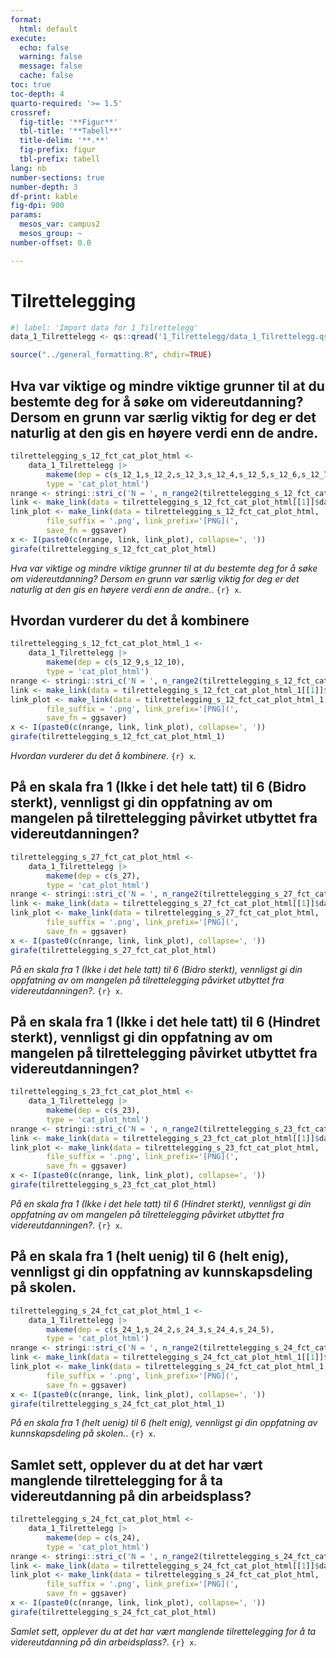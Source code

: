 ```yaml
---
format:
  html: default
execute:
  echo: false
  warning: false
  message: false
  cache: false
toc: true
toc-depth: 4
quarto-required: '>= 1.5'
crossref:
  fig-title: '**Figur**'
  tbl-title: '**Tabell**'
  title-delim: '**.**'
  fig-prefix: figur
  tbl-prefix: tabell
lang: nb
number-sections: true
number-depth: 3
df-print: kable
fig-dpi: 900
params:
  mesos_var: campus2
  mesos_group: ~
number-offset: 0.0

---
```

# Tilrettelegging
```r
#| label: 'Import data for 1_Tilrettelegg'
data_1_Tilrettelegg <- qs::qread('1_Tilrettelegg/data_1_Tilrettelegg.qs')
```
```r
source("../general_formatting.R", chdir=TRUE)
```

## Hva var viktige og mindre viktige grunner til at du bestemte deg for å søke om videreutdanning? Dersom en grunn var særlig viktig for deg er det naturlig at den gis en høyere verdi enn de andre.{#sec-Hva-var-viktige-og-mindre-viktige-grunner-til-at-du-bestemte-deg-for-a-soke-om-videreutdanning-Dersom-en-grunn-var-sarlig-viktig-for-deg-er-det-naturlig-at-den-gis-en-hoyere-verdi-enn-de-andre--23}


::: {#fig-tilrettelegging-s-12-fct-cat-plot-html}

```r
tilrettelegging_s_12_fct_cat_plot_html <-
	data_1_Tilrettelegg |>
		makeme(dep = c(s_12_1,s_12_2,s_12_3,s_12_4,s_12_5,s_12_6,s_12_7,s_12_8,s_12_11,s_12_12,s_12_13),
		type = 'cat_plot_html')
nrange <- stringi::stri_c('N = ', n_range2(tilrettelegging_s_12_fct_cat_plot_html[[1]]))
link <- make_link(data = tilrettelegging_s_12_fct_cat_plot_html[[1]]$data)
link_plot <- make_link(data = tilrettelegging_s_12_fct_cat_plot_html,
		file_suffix = '.png', link_prefix='[PNG](',
		save_fn = ggsaver)
x <- I(paste0(c(nrange, link, link_plot), collapse=', '))
girafe(tilrettelegging_s_12_fct_cat_plot_html)
```

_Hva var viktige og mindre viktige grunner til at du bestemte deg for å søke om videreutdanning? Dersom en grunn var særlig viktig for deg er det naturlig at den gis en høyere verdi enn de andre._. `{r} x`.

:::


## Hvordan vurderer du det å kombinere{#sec-Hvordan-vurderer-du-det-a-kombinere-53}


::: {#fig-tilrettelegging-s-12-fct-cat-plot-html-1}

```r
tilrettelegging_s_12_fct_cat_plot_html_1 <-
	data_1_Tilrettelegg |>
		makeme(dep = c(s_12_9,s_12_10),
		type = 'cat_plot_html')
nrange <- stringi::stri_c('N = ', n_range2(tilrettelegging_s_12_fct_cat_plot_html_1[[1]]))
link <- make_link(data = tilrettelegging_s_12_fct_cat_plot_html_1[[1]]$data)
link_plot <- make_link(data = tilrettelegging_s_12_fct_cat_plot_html_1,
		file_suffix = '.png', link_prefix='[PNG](',
		save_fn = ggsaver)
x <- I(paste0(c(nrange, link, link_plot), collapse=', '))
girafe(tilrettelegging_s_12_fct_cat_plot_html_1)
```

_Hvordan vurderer du det å kombinere_. `{r} x`.

:::


## På en skala fra 1 (Ikke i det hele tatt) til 6 (Bidro sterkt), vennligst gi din oppfatning av om mangelen på tilrettelegging påvirket utbyttet fra videreutdanningen?{#sec-Pa-en-skala-fra-1-Ikke-i-det-hele-tatt-til-6-Bidro-sterkt-vennligst-gi-din-oppfatning-av-om-mangelen-pa-tilrettelegging-pavirket-utbyttet-fra-videreutdanningen--23}


::: {#fig-tilrettelegging-s-27-fct-cat-plot-html}

```r
tilrettelegging_s_27_fct_cat_plot_html <-
	data_1_Tilrettelegg |>
		makeme(dep = c(s_27),
		type = 'cat_plot_html')
nrange <- stringi::stri_c('N = ', n_range2(tilrettelegging_s_27_fct_cat_plot_html[[1]]))
link <- make_link(data = tilrettelegging_s_27_fct_cat_plot_html[[1]]$data)
link_plot <- make_link(data = tilrettelegging_s_27_fct_cat_plot_html,
		file_suffix = '.png', link_prefix='[PNG](',
		save_fn = ggsaver)
x <- I(paste0(c(nrange, link, link_plot), collapse=', '))
girafe(tilrettelegging_s_27_fct_cat_plot_html)
```

_På en skala fra 1 (Ikke i det hele tatt) til 6 (Bidro sterkt), vennligst gi din oppfatning av om mangelen på tilrettelegging påvirket utbyttet fra videreutdanningen?_. `{r} x`.

:::


## På en skala fra 1 (Ikke i det hele tatt) til 6 (Hindret sterkt), vennligst gi din oppfatning av om mangelen på tilrettelegging påvirket utbyttet fra videreutdanningen?{#sec-Pa-en-skala-fra-1-Ikke-i-det-hele-tatt-til-6-Hindret-sterkt-vennligst-gi-din-oppfatning-av-om-mangelen-pa-tilrettelegging-pavirket-utbyttet-fra-videreutdanningen--47}


::: {#fig-tilrettelegging-s-23-fct-cat-plot-html}

```r
tilrettelegging_s_23_fct_cat_plot_html <-
	data_1_Tilrettelegg |>
		makeme(dep = c(s_23),
		type = 'cat_plot_html')
nrange <- stringi::stri_c('N = ', n_range2(tilrettelegging_s_23_fct_cat_plot_html[[1]]))
link <- make_link(data = tilrettelegging_s_23_fct_cat_plot_html[[1]]$data)
link_plot <- make_link(data = tilrettelegging_s_23_fct_cat_plot_html,
		file_suffix = '.png', link_prefix='[PNG](',
		save_fn = ggsaver)
x <- I(paste0(c(nrange, link, link_plot), collapse=', '))
girafe(tilrettelegging_s_23_fct_cat_plot_html)
```

_På en skala fra 1 (Ikke i det hele tatt) til 6 (Hindret sterkt), vennligst gi din oppfatning av om mangelen på tilrettelegging påvirket utbyttet fra videreutdanningen?_. `{r} x`.

:::


## På en skala fra 1 (helt uenig) til 6 (helt enig), vennligst gi din oppfatning av kunnskapsdeling på skolen.{#sec-Pa-en-skala-fra-1-helt-uenig-til-6-helt-enig-vennligst-gi-din-oppfatning-av-kunnskapsdeling-pa-skolen--07}


::: {#fig-tilrettelegging-s-24-fct-cat-plot-html-1}

```r
tilrettelegging_s_24_fct_cat_plot_html_1 <-
	data_1_Tilrettelegg |>
		makeme(dep = c(s_24_1,s_24_2,s_24_3,s_24_4,s_24_5),
		type = 'cat_plot_html')
nrange <- stringi::stri_c('N = ', n_range2(tilrettelegging_s_24_fct_cat_plot_html_1[[1]]))
link <- make_link(data = tilrettelegging_s_24_fct_cat_plot_html_1[[1]]$data)
link_plot <- make_link(data = tilrettelegging_s_24_fct_cat_plot_html_1,
		file_suffix = '.png', link_prefix='[PNG](',
		save_fn = ggsaver)
x <- I(paste0(c(nrange, link, link_plot), collapse=', '))
girafe(tilrettelegging_s_24_fct_cat_plot_html_1)
```

_På en skala fra 1 (helt uenig) til 6 (helt enig), vennligst gi din oppfatning av kunnskapsdeling på skolen._. `{r} x`.

:::


## Samlet sett, opplever du at det har vært manglende tilrettelegging for å ta videreutdanning på din arbeidsplass?{#sec-Samlet-sett-opplever-du-at-det-har-vart-manglende-tilrettelegging-for-a-ta-videreutdanning-pa-din-arbeidsplass--45}


::: {#fig-tilrettelegging-s-24-fct-cat-plot-html}

```r
tilrettelegging_s_24_fct_cat_plot_html <-
	data_1_Tilrettelegg |>
		makeme(dep = c(s_24),
		type = 'cat_plot_html')
nrange <- stringi::stri_c('N = ', n_range2(tilrettelegging_s_24_fct_cat_plot_html[[1]]))
link <- make_link(data = tilrettelegging_s_24_fct_cat_plot_html[[1]]$data)
link_plot <- make_link(data = tilrettelegging_s_24_fct_cat_plot_html,
		file_suffix = '.png', link_prefix='[PNG](',
		save_fn = ggsaver)
x <- I(paste0(c(nrange, link, link_plot), collapse=', '))
girafe(tilrettelegging_s_24_fct_cat_plot_html)
```

_Samlet sett, opplever du at det har vært manglende tilrettelegging for å ta videreutdanning på din arbeidsplass?_. `{r} x`.

:::

